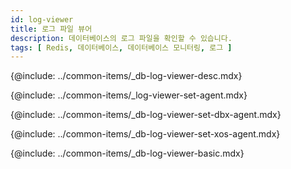 ```yaml
---
id: log-viewer
title: 로그 파일 뷰어
description: 데이터베이스의 로그 파일을 확인할 수 있습니다.
tags: [ Redis, 데이터베이스, 데이터베이스 모니터링, 로그 ]
---
```


<!-- 개요 -->
{@include: ../common-items/_db-log-viewer-desc.mdx}


<!-- 사용 설정 안내-->
{@include: ../common-items/_log-viewer-set-agent.mdx}

<!-- DBX 에이전트 -->
{@include: ../common-items/_db-log-viewer-set-dbx-agent.mdx}

<!-- XOS 에이전트 -->
{@include: ../common-items/_db-log-viewer-set-xos-agent.mdx}

<!-- 기본 화면 안내 -->
{@include: ../common-items/_db-log-viewer-basic.mdx}  